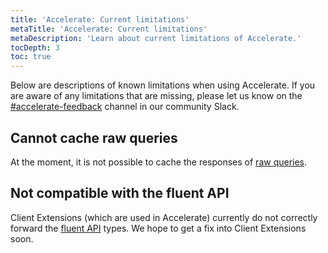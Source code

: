 ```yaml
---
title: 'Accelerate: Current limitations'
metaTitle: 'Accelerate: Current limitations'
metaDescription: 'Learn about current limitations of Accelerate.'
tocDepth: 3
toc: true
---
```


<TopBlock>

Below are descriptions of known limitations when using Accelerate. If you are aware of any limitations that are missing, please let us know on the [#accelerate-feedback](https://prisma.slack.com/archives/C04KTN0V2Q0) channel in our community Slack.

</TopBlock>

## Cannot cache raw queries

At the moment, it is not possible to cache the responses of [raw queries](/concepts/components/prisma-client/raw-database-access).

## Not compatible with the fluent API

Client Extensions (which are used in Accelerate) currently do not correctly forward the [fluent API](/concepts/components/prisma-client/relation-queries#fluent-api) types. We hope to get a fix into Client Extensions soon.
